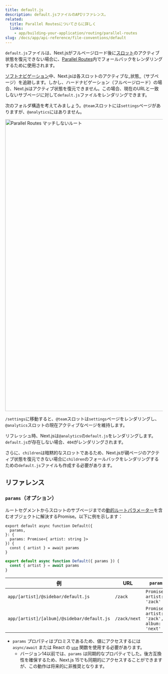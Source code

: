 ```yaml
---
title: default.js
description: default.jsファイルのAPIリファレンス。
related:
  title: Parallel Routesについてさらに詳しく
  links:
    - app/building-your-application/routing/parallel-routes
slug: /docs/app/api-reference/file-conventions/default
---
```


`default.js`ファイルは、Next.jsがフルページロード後に[スロット](/docs/app/building-your-application/routing/parallel-routes#slots)のアクティブ状態を復元できない場合に、[Parallel Routes](/docs/app/building-your-application/routing/parallel-routes)内でフォールバックをレンダリングするために使用されます。

[ソフトナビゲーション](/docs/app/building-your-application/routing/linking-and-navigating#5-soft-navigation)中、Next.jsは各スロットのアクティブな_状態_（サブページ）を追跡します。しかし、ハードナビゲーション（フルページロード）の場合、Next.jsはアクティブ状態を復元できません。この場合、現在のURLと一致しないサブページに対して`default.js`ファイルをレンダリングできます。

次のフォルダ構造を考えてみましょう。`@team`スロットには`settings`ページがありますが、`@analytics`にはありません。

<Image
  alt="Parallel Routes マッチしないルート"
  srcLight="/light/parallel-routes-unmatched-routes.png"
  srcDark="/dark/parallel-routes-unmatched-routes.png"
  width="1600"
  height="930"
/>

`/settings`に移動すると、`@team`スロットは`settings`ページをレンダリングし、`@analytics`スロットの現在アクティブなページを維持します。

リフレッシュ時、Next.jsは`@analytics`の`default.js`をレンダリングします。`default.js`が存在しない場合、`404`がレンダリングされます。

さらに、`children`は暗黙的なスロットであるため、Next.jsが親ページのアクティブ状態を復元できない場合に`children`のフォールバックをレンダリングするための`default.js`ファイルも作成する必要があります。

## リファレンス

### `params`（オプション）

ルートセグメントからスロットのサブページまでの[動的ルートパラメーター](/docs/app/building-your-application/routing/dynamic-routes)を含むオブジェクトに解決するPromise。以下に例を示します：

```tsx filename="app/[artist]/@sidebar/default.js" switcher
export default async function Default({
  params,
}: {
  params: Promise<{ artist: string }>
}) {
  const { artist } = await params
}
```

```jsx filename="app/[artist]/@sidebar/default.js" switcher
export default async function Default({ params }) {
  const { artist } = await params
}
```

| 例                                         | URL          | `params`                                     |
| ------------------------------------------ | ------------ | -------------------------------------------- |
| `app/[artist]/@sidebar/default.js`         | `/zack`      | `Promise<{ artist: 'zack' }>`                |
| `app/[artist]/[album]/@sidebar/default.js` | `/zack/next` | `Promise<{ artist: 'zack', album: 'next' }>` |

- `params` プロパティはプロミスであるため、値にアクセスするには `async/await` または React の [`use`](https://react.dev/reference/react/use) 関数を使用する必要があります。
  - バージョン14以前では、`params` は同期的なプロパティでした。後方互換性を確保するため、Next.js 15でも同期的にアクセスすることができますが、この動作は将来的に非推奨となります。
  